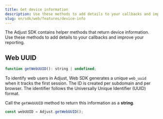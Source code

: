 ```yaml
---
title: Get device information
description: Use these methods to add details to your callbacks and improve your reporting.
slug: en/sdk/web/features/device-info
---
```


The Adjust SDK contains helper methods that return device information. Use these methods to add details to your callbacks and improve your reporting.

## Web UUID

```js title="Method signature"
function getWebUUID(): string | undefined;
```

To identify web users in Adjust, Web SDK generates a unique `web_uuid` when it tracks the first session. The ID is created per subdomain and per browser. The identifier follows the Universally Unique Identifier (UUID) format.

Call the `getWebUUID` method to return this information as a **string**.

```js
const webUUID = Adjust.getWebUUID();
```
